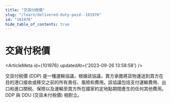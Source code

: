 ```yaml
---
title: "交貨付税價"
slug: "/learn/delivered-duty-paid--101976"
id: "101976"
hide_table_of_contents: true
---
```



# 交貨付税價

<ArticleMeta id={101976} updatedAt={'2023-09-26 13:58:58'} />
<div className='border-solid border-b border-t-0 my-4 border-[var(--ifm-color-gray-300)]' />

交貨付税價 (DDP) 是一種運輸協議，根據該協議，賣方承擔將貨物運送到買方在目的港口接收或移交之前的所有責任、風險和費用。該協議包括支付運輸費用、出口和進口關税、保險以及運輸至買方所在國家約定地點期間產生的任何其他費用。DDP 與 DDU (交貨未付税價) 相對立。
